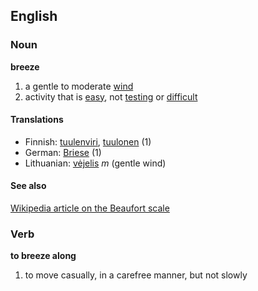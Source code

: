 ==English==

===Noun===
'''breeze'''
#a gentle to moderate [[wind]]
#activity that is [[easy]], not [[testing]] or [[difficult]]

====Translations====
*Finnish: [[tuulenviri]], [[tuulonen]] (1)
*German: [[Briese]] (1)
*Lithuanian: [[vėjelis]] ''m'' (gentle wind)

====See also====
[[w:Beaufort_scale|Wikipedia article on the Beaufort scale]]

===Verb===
'''to breeze along'''
#to move casually, in a carefree manner, but not slowly
